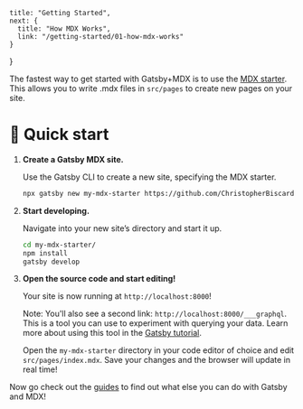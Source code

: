 	title: "Getting Started",
	next: {
	  title: "How MDX Works",
	  link: "/getting-started/01-how-mdx-works"
    }
}

The fastest way to get started with Gatsby+MDX is to use the [MDX
starter](https://github.com/ChristopherBiscardi/gatsby-starter-mdx-basic). This
allows you to write .mdx files in `src/pages` to create new pages on
your site. 

# 🚀 Quick start

1.  **Create a Gatsby MDX site.**

    Use the Gatsby CLI to create a new site, specifying the MDX starter.

    ```sh
    npx gatsby new my-mdx-starter https://github.com/ChristopherBiscardi/gatsby-starter-mdx-basic
    ```

1.  **Start developing.**

    Navigate into your new site’s directory and start it up.

    ```sh
    cd my-mdx-starter/
    npm install
    gatsby develop
    ```

1.  **Open the source code and start editing!**

    Your site is now running at `http://localhost:8000`!

    Note: You'll also see a second link:
    `http://localhost:8000/___graphql`. This is a tool you can use to
    experiment with querying your data. Learn more about using this
    tool in the [Gatsby
    tutorial](https://www.gatsbyjs.org/tutorial/part-five/#introducing-graphiql). 

    Open the `my-mdx-starter` directory in your code editor of choice
    and edit `src/pages/index.mdx`. Save your changes and the browser
    will update in real time!

Now go check out the [guides](/guides) to find out what else you can
do with Gatsby and MDX! 
